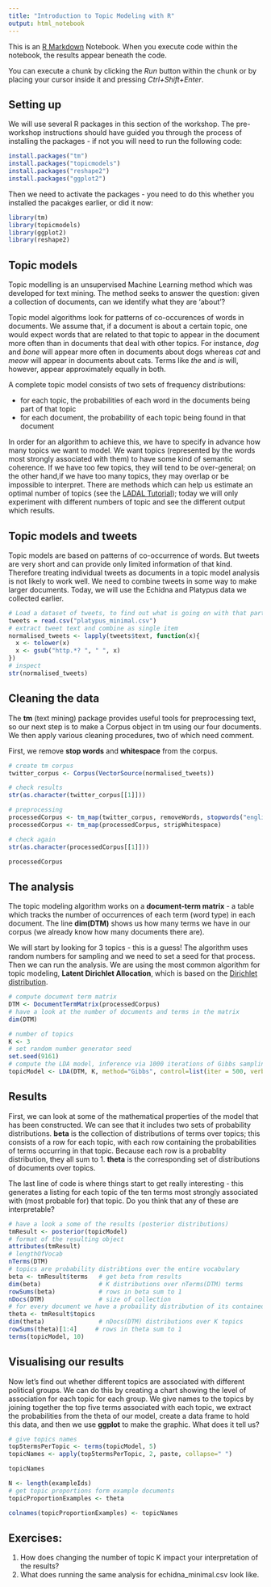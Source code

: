 ```yaml
---
title: "Introduction to Topic Modeling with R"
output: html_notebook
---
```


This is an [R Markdown](http://rmarkdown.rstudio.com) Notebook. When you execute code within the notebook, the results appear beneath the code. 

You can execute a chunk by clicking the *Run* button within the chunk or by placing your cursor inside it and pressing *Ctrl+Shift+Enter*. 

## Setting up

We will use several R packages in this section of the workshop. The pre-workshop instructions should have guided you through the process of installing the packages - if not you will need to run the following code:

```r
install.packages("tm")
install.packages("topicmodels")
install.packages("reshape2")
install.packages("ggplot2")
```

Then we need to activate the packages - you need to do this whether you installed the pacakges earlier, or did it now:

```r
library(tm)
library(topicmodels)
library(ggplot2)
library(reshape2)
```

## Topic models

Topic modelling is an unsupervised Machine Learning method which was developed for text mining. The method seeks to answer the question: given a collection of documents, can we identify what they are ‘about’?

Topic model algorithms look for patterns of co-occurences of words in documents. We assume that, if a document is about a certain topic, one would expect words that are related to that topic to appear in the document more often than in documents that deal with other topics. For instance, *dog* and *bone* will appear more often in documents about dogs whereas *cat* and *meow* will appear in documents about cats. Terms like *the* and *is* will, however, appear approximately equally in both.

A complete topic model consists of two sets of frequency distributions:

- for each topic, the probabilities of each word in the documents being part of that topic
- for each document, the probability of each topic being found in that document

In order for an algorithm to achieve this, we have to specify in advance how many topics we want to model. We want topics (represented by the words most strongly associated with them) to have some kind of semantic coherence. If we have too few topics, they will tend to be over-general; on the other hand,if we have too many topics, they may overlap or be impossible to interpret. There are methods which can help us estimate an optimal number of topics (see the [LADAL Tutorial](https://slcladal.github.io/topicmodels.html)); today we will only experiment with different numbers of topic and see the different output which results.

## Topic models and tweets

Topic models are based on patterns of co-occurrence of words. But tweets are very short and can provide only limited information of that kind. Therefore treating individual tweets as documents in a topic model analysis is not likely to work well. We need to combine tweets in some way to make larger documents. Today, we will use the Echidna and Platypus data we collected earlier.

```r
# Load a dataset of tweets, to find out what is going on with that particular corpus.
tweets = read.csv("platypus_minimal.csv")
# extract tweet text and combine as single item
normalised_tweets <- lapply(tweets$text, function(x){
  x <- tolower(x)
  x <- gsub("http.*? ", " ", x)
})
# inspect
str(normalised_tweets)
```


## Cleaning the data

The **tm** (text mining) package provides useful tools for preprocessing text, so our next step is to make a Corpus object in tm using our four documents. We then apply various cleaning procedures, two of which need comment.

First, we remove **stop words** and **whitespace** from the corpus.

```r
# create tm corpus
twitter_corpus <- Corpus(VectorSource(normalised_tweets))

# check results
str(as.character(twitter_corpus[[1]]))

# preprocessing
processedCorpus <- tm_map(twitter_corpus, removeWords, stopwords("english"))
processedCorpus <- tm_map(processedCorpus, stripWhitespace)

# check again
str(as.character(processedCorpus[[1]]))

processedCorpus
```

## The analysis

The topic modeling algorithm works on a **document-term matrix** - a table which tracks the number of occurrences of each term (word type) in each document. The line **dim(DTM)** shows us how many terms we have in our corpus (we already know how many documents there are).

We will start by looking for 3 topics - this is a guess! The algorithm uses random numbers for sampling and we need to set a seed for that process. Then we can run the analysis. We are using the most common algorithm for topic modeling, **Latent Dirichlet Allocation**, which is based on the [Dirichlet distribution](https://en.wikipedia.org/wiki/Dirichlet_distribution).

```r
# compute document term matrix 
DTM <- DocumentTermMatrix(processedCorpus)
# have a look at the number of documents and terms in the matrix
dim(DTM)

# number of topics
K <- 3
# set random number generator seed
set.seed(9161)
# compute the LDA model, inference via 1000 iterations of Gibbs sampling
topicModel <- LDA(DTM, K, method="Gibbs", control=list(iter = 500, verbose = 25))
```

## Results

First, we can look at some of the mathematical properties of the model that has been constructed. We can see that it includes two sets of probability distributions. **beta** is the collection of distributions of terms over topics; this consists of a row for each topic, with each row containing the probabilities of terms occurring in that topic. Because each row is a probablity distribution, they all sum to 1. **theta** is the corresponding set of distributions of documents over topics.

The last line of code is where things start to get really interesting - this generates a listing for each topic of the ten terms most strongly associated with (most probable for) that topic. Do you think that any of these are interpretable?
```r
# have a look a some of the results (posterior distributions)
tmResult <- posterior(topicModel)
# format of the resulting object
attributes(tmResult)
# lengthOfVocab
nTerms(DTM)             
# topics are probability distribtions over the entire vocabulary
beta <- tmResult$terms   # get beta from results
dim(beta)                # K distributions over nTerms(DTM) terms
rowSums(beta)            # rows in beta sum to 1
nDocs(DTM)               # size of collection
# for every document we have a probaility distribution of its contained topics
theta <- tmResult$topics 
dim(theta)               # nDocs(DTM) distributions over K topics
rowSums(theta)[1:4]     # rows in theta sum to 1
terms(topicModel, 10)
```

## Visualising our results

Now let's find out whether different topics are associated with different political groups. We can do this by creating a chart showing the level of association for each topic for each group. We give names to the topics by joining together the top five terms associated with each topic, we extract the probabilities from the theta of our model, create a data frame to hold this data, and then we use **ggplot** to make the graphic. What does it tell us?

```r
# give topics names
top5termsPerTopic <- terms(topicModel, 5)
topicNames <- apply(top5termsPerTopic, 2, paste, collapse=" ")

topicNames

N <- length(exampleIds)
# get topic proportions form example documents
topicProportionExamples <- theta

colnames(topicProportionExamples) <- topicNames

```


## Exercises:

1. How does changing the number of topic K impact your interpretation of the results?
2. What does running the same analysis for echidna_minimal.csv look like.

